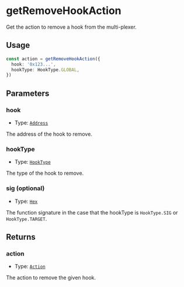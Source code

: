 # getRemoveHookAction

Get the action to remove a hook from the multi-plexer.

## Usage

```typescript copy
const action = getRemoveHookAction({
  hook: '0x123...',
  hookType: HookType.GLOBAL,
})
```

## Parameters

### hook

- Type: [`Address`](https://viem.sh/docs/glossary/types#address)

The address of the hook to remove.

### hookType

- Type: [`HookType`](/module-sdk/glossary/types#hooktype)

The type of the hook to remove.

### sig (optional)

- Type: [`Hex`](https://viem.sh/docs/glossary/types#hex)

The function signature in the case that the hookType is `HookType.SIG` or `HookType.TARGET`.

## Returns

### action

- Type: [`Action`](/module-sdk/glossary/types#action)

The action to remove the given hook.
